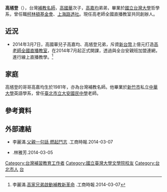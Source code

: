{{Infobox_officeholder
| name = 高馗登
| image name =
| width = 
| now = 台灣[[補教名師|補教名師]]<br>高老師全國直播教室共同創辦人
| period =
| sex = 男 
| nationality = {{ROC}}
| date of birth = {{birth year and age|1982}}
| party = 
| place of birth = {{TWN}}[[臺北市|臺北市]]
| spouse = 
| parents = [[高國華|高國華]]（父）<br>[[何廷芳|何廷芳]]（母）
| relatives =[[高逸鴻|高逸鴻]]（祖父）<br>[[龔書綿|龔書綿]]（祖母）<br>[[高嘉均|高嘉均]]（兄）
| educate =
*[[國立台灣大學|國立台灣大學]]哲學學系
| past = *[[柯林頓基金會|柯林頓基金會]]員工
*[[上海|上海]][[路透社|路透社]]員工
*補教老師
*高老師全國直播教室共同創辦人
| work =
}}

'''高馗登'''（{{bd|1982年|||}}），台灣[[補教名師|補教名師]]，[[高國華|高國華]]次子，[[高嘉均|高嘉均]]弟弟，畢業於[[國立台灣大學|國立台灣大學]]哲學系，曾任職[[柯林頓基金會|柯林頓基金會]]、[[上海|上海]][[路透社|路透社]]。現任高老師全國直播教室共同創辦人。

==近況==
*2014年3月7日，高國華兒子高嘉均、高馗登兄弟，斥資[[新台幣|新台幣]]上億元打造[[高老師全國直播教室|高老師全國直播教室]]，在2014年7月起正式開課，透過與全台安親班加盟連網，進行線上直播教學。<ref>李麗滿.[http://www.chinatimes.com/newspapers/20140307001158-260207 高家兄弟啟動補教新革命] {{Wayback|url=http://www.chinatimes.com/newspapers/20140307001158-260207 |date=20151126042535 }}.工商時報.2014-03-07</ref>

== 家庭 ==
高馗登的哥哥高嘉均生於1981年，亦為台灣補教名師。他畢業於[[新竹市|新竹市]]私立[[中華大學|中華大學]]英語學系，曾任[[臺北市立大安國民中學|臺北市立大安國民中學]]老師。

==參考資料==
{{reflist}}

==外部連結==
*李麗滿.[http://www.chinatimes.com/newspapers/20140307001160-260207 父親一句話 燃起鬥志] {{Wayback|url=http://www.chinatimes.com/newspapers/20140307001160-260207 |date=20160107045127 }}.工商時報.2014-03-07
*{{youtube|I-HdnU5LIUY|東森亞洲新聞台1800《亞洲大現場》Live 專訪 高國華 VS. 高馗登 談直播教學商機}}.林雅芳.2014-03-05 

[[Category:台灣補習教育工作者|Category:台灣補習教育工作者]]
[[Category:國立臺灣大學文學院校友|Category:國立臺灣大學文學院校友]]
[[Category:台北市人|Category:台北市人]]
[[Category:高姓|台]]